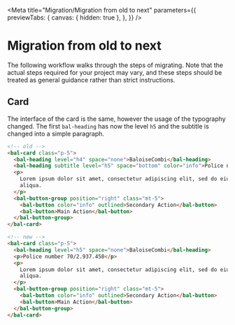 
<Meta
  title="Migration/Migration from old to next"
  parameters={{
    previewTabs: {
      canvas: { hidden: true },
    },
  }}
/>

# Migration from old to next

The following workflow walks through the steps of migrating.
Note that the actual steps required for your project may vary, and these steps should be treated as general guidance rather than strict instructions.

## Card

The interface of the card is the same, however the usage of the typography changed.
The first `bal-heading` has now the level `h5` and the subtitle is changed into a simple paragraph.

```html
<!-- old -->
<bal-card class="p-5">
  <bal-heading level="h4" space="none">BaloiseCombi</bal-heading>
  <bal-heading subtitle level="h5" space="bottom" color="info">Police number 70/2.937.458</bal-heading>
  <p>
    Lorem ipsum dolor sit amet, consectetur adipiscing elit, sed do eiusmod tempor incididunt ut labore et dolore magna
    aliqua.
  </p>
  <bal-button-group position="right" class="mt-5">
    <bal-button color="info" outlined>Secondary Action</bal-button>
    <bal-button>Main Action</bal-button>
  </bal-button-group>
</bal-card>

<!-- new -->
<bal-card class="p-5">
  <bal-heading level="h5" space="none">BaloiseCombi</bal-heading>
  <p>Police number 70/2.937.458</p>
  <p>
    Lorem ipsum dolor sit amet, consectetur adipiscing elit, sed do eiusmod tempor incididunt ut labore et dolore magna
    aliqua.
  </p>
  <bal-button-group position="right" class="mt-5">
    <bal-button color="info" outlined>Secondary Action</bal-button>
    <bal-button>Main Action</bal-button>
  </bal-button-group>
</bal-card>
```

<bal-doc-github link="/stories/migration/99-migration-from-old-to-next.stories.mdx"></bal-doc-github>
